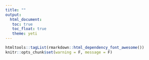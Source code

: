 ```yaml
---
title: ""
output: 
  html_document:
   toc: true
   toc_float: true
   theme: yeti
---
```


```r
htmltools::tagList(rmarkdown::html_dependency_font_awesome())
knitr::opts_chunk$set(warning = F, message = F)
```
<br>

<!-- # <span class="glyphicon glyphicon-calendar" aria-hidden="false"></span> Course Schedule -->
<!-- Below is our course schedule, which may change as the course progresses.  Details regarding evaluation due dates can be found below the table. -->

<!-- ```{r, echo=FALSE} -->
<!-- library(tidyverse) -->
<!-- library(kableExtra) -->
<!-- options(knitr.kable.NA = '') -->

<!-- my_backgrounds <- colorRampPalette(c("white", "gray"))(5) -->
<!-- k <- 9 -->
<!-- row_nums <-sort(c(seq(1,39,6), seq(2,39,6), seq(3,39,6))) -->

<!-- jsc270courseschedule <- read_csv("Winter2022_schedule - Website Schedule.csv") -->
<!-- knitr::kable(jsc270courseschedule[1:39,]) %>%   -->
<!--   kable_styling(full_width = T, position = "float_left")   %>%    -->
<!--   row_spec(row_nums ,background = my_backgrounds[2])  -->
<!-- ``` -->

<!-- <br> -->

<!-- # <span class="glyphicon glyphicon-calendar" aria-hidden="true"></span> Evaluation Details -->

<!-- Assignments and reflection quizzes are to be submitted via Quercus.  Perusall papers are completed within the Perusall application. -->

<!-- The deadline for submission for assignments, Perusall papers, and reflection quizzes is always 10:59am EST on the due date (1 hour before class starts). -->

<!-- # ```{r, echo=FALSE} -->
<!-- # library(tidyverse) -->
<!-- # library(kableExtra) -->
<!-- # options(knitr.kable.NA = '') -->
<!-- #  -->
<!-- # my_backgrounds <- colorRampPalette(c("white", "gray"))(5) -->
<!-- # k = 6  -->
<!-- # row_nums <-c(rbind(1+4*(0:k), 2+4*(0:k))) -->
<!-- #  -->
<!-- # jsc270courseassschedule <- read_csv("Winter2022_assignment_schedule.csv") -->
<!-- # knitr::kable(jsc270courseassschedule[1:26,])  %>%  -->
<!-- #    kable_styling(full_width = T, position = "float_left")   %>%  -->
<!-- #   row_spec(row_nums,background = my_backgrounds[2])  -->
<!-- # ``` -->

<!-- <br> -->
